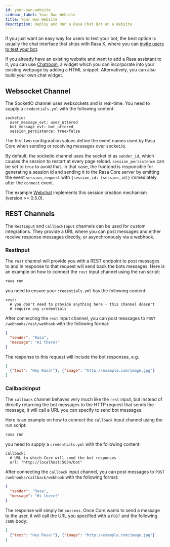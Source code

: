 ```yaml
---
id: your-own-website
sidebar_label: Your Own Website
title: Your Own Website
description: Deploy and Run a Rasa Chat Bot on a Website
---
```


If you just want an easy way for users to test your bot, the best option
is usually the chat interface that ships with Rasa X, where you can [invite users
to test your bot](https://rasa.com/docs/rasa-x/user-guide/share-assistant/#share-your-bot).

If you already have an existing website and want to add a Rasa assistant to it,
you can use [Chatroom](https://github.com/scalableminds/chatroom), a widget which you can incorporate into your existing webpage by adding a HTML snippet.
Alternatively, you can also build your own chat widget.

## Websocket Channel

The SocketIO channel uses websockets and is real-time. You need to supply
a `credentials.yml` with the following content:

```yaml-rasa
socketio:
  user_message_evt: user_uttered
  bot_message_evt: bot_uttered
  session_persistence: true/false
```

The first two configuration values define the event names used by Rasa Core
when sending or receiving messages over socket.io.

By default, the socketio channel uses the socket id as `sender_id`, which causes
the session to restart at every page reload. `session_persistence` can be
set to `true` to avoid that. In that case, the frontend is responsible
for generating a session id and sending it to the Rasa Core server by
emitting the event `session_request` with `{session_id: [session_id]}`
immediately after the `connect` event.

The example [Webchat](https://github.com/botfront/rasa-webchat)
implements this session creation mechanism (version >= 0.5.0).

## REST Channels

The `RestInput` and `CallbackInput` channels can be used for custom integrations.
They provide a URL where you can post messages and either receive response messages
directly, or asynchronously via a webhook.

### RestInput

The `rest` channel will provide you with a REST endpoint to post messages
to and in response to that request will send back the bots messages.
Here is an example on how to connect the `rest` input channel
using the run script:

```bash
rasa run
```

you need to ensure your `credentials.yml` has the following content:

```yaml-rasa
rest:
  # you don't need to provide anything here - this channel doesn't
  # require any credentials
```

After connecting the `rest` input channel, you can post messages to
`POST /webhooks/rest/webhook` with the following format:

```json
{
  "sender": "Rasa",
  "message": "Hi there!"
}
```

The response to this request will include the bot responses, e.g.

```json
[
  {"text": "Hey Rasa!"}, {"image": "http://example.com/image.jpg"}
]
```

### CallbackInput

The `callback` channel behaves very much like the `rest` input,
but instead of directly returning the bot messages to the HTTP
request that sends the message, it will call a URL you can specify
to send bot messages.

Here is an example on how to connect the
`callback` input channel using the run script:

```bash
rasa run
```

you need to supply a `credentials.yml` with the following content:

```yaml-rasa
callback:
  # URL to which Core will send the bot responses
  url: "http://localhost:5034/bot"
```

After connecting the `callback` input channel, you can post messages to
`POST /webhooks/callback/webhook` with the following format:

```json
{
  "sender": "Rasa",
  "message": "Hi there!"
}
```

The response will simply be `success`. Once Core wants to send a
message to the user, it will call the URL you specified with a `POST`
and the following `JSON` body:

```json
[
  {"text": "Hey Rasa!"}, {"image": "http://example.com/image.jpg"}
]
```

